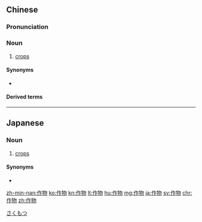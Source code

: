 ==Chinese==
{{zh-forms}}

===Pronunciation===
{{zh-pron
|m=zuòwù
|c=zok3 mat6
|mn=chok-bu̍t
|cat=n
}}

===Noun===
{{zh-noun}}

# [[crops]]

====Synonyms====
* {{zh-l|莊稼}}

====Derived terms====
{{zh-der|農作物|越冬作物}}

{{zh-cat|Intermediate}}

----

==Japanese==
{{ja-kanjitab|作|物}}

===Noun===
{{ja-noun|さくもつ}}

# [[crops]]

====Synonyms====
* {{ja-r|農作物|のうさくもつ}}

[[Category:ja:Agriculture|さくもつ]]

[[zh-min-nan:作物]]
[[ko:作物]]
[[kn:作物]]
[[lt:作物]]
[[hu:作物]]
[[mg:作物]]
[[ja:作物]]
[[sv:作物]]
[[chr:作物]]
[[zh:作物]]